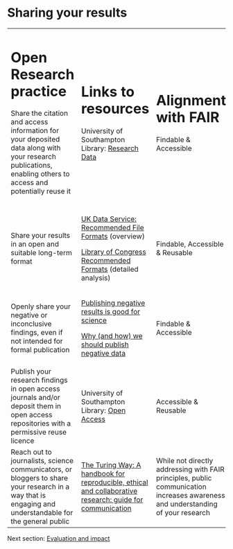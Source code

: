 # Sharing your results {#sec-sharing}

+-------------------------------------------------------------------------------------------------------------------------------------------------------------+--------------------------------------------------------------------------------------------------------------------------------------------------------------------------+---------------------------------------------------------------------------------------------------------------------------------+
| # Open Research practice                                                                                                                                    | # Links to resources                                                                                                                                                     | # Alignment with FAIR                                                                                                           |
|                                                                                                                                                             |                                                                                                                                                                          |                                                                                                                                 |
| Share the citation and access information for your deposited data along with your research publications, enabling others to access and potentially reuse it | University of Southampton Library: [Research Data](https://library.soton.ac.uk/researchdata)                                                                             | Findable & Accessible                                                                                                           |
+-------------------------------------------------------------------------------------------------------------------------------------------------------------+--------------------------------------------------------------------------------------------------------------------------------------------------------------------------+---------------------------------------------------------------------------------------------------------------------------------+
|                                                                                                                                                             |                                                                                                                                                                          |                                                                                                                                 |
+-------------------------------------------------------------------------------------------------------------------------------------------------------------+--------------------------------------------------------------------------------------------------------------------------------------------------------------------------+---------------------------------------------------------------------------------------------------------------------------------+
| Share your results in an open and suitable long-term format                                                                                                 | [UK Data Service: Recommended File Formats](https://ukdataservice.ac.uk/learning-hub/research-data-management/format-your-data/recommended-formats/) (overview)          | Findable, Accessible & Reusable                                                                                                 |
|                                                                                                                                                             |                                                                                                                                                                          |                                                                                                                                 |
|                                                                                                                                                             | [Library of Congress Recommended Formats](https://www.loc.gov/preservation/resources/rfs/) (detailed analysis)                                                           |                                                                                                                                 |
+-------------------------------------------------------------------------------------------------------------------------------------------------------------+--------------------------------------------------------------------------------------------------------------------------------------------------------------------------+---------------------------------------------------------------------------------------------------------------------------------+
| Openly share your negative or inconclusive findings, even if not intended for formal publication                                                            | [Publishing negative results is good for science](https://doi.org/10.1099/acmi.0.000792)                                                                                 | Findable & Accessible                                                                                                           |
|                                                                                                                                                             |                                                                                                                                                                          |                                                                                                                                 |
|                                                                                                                                                             | [Why (and how) we should publish negative data](https://doi.org/10.15252/embr.201949775)                                                                                 |                                                                                                                                 |
+-------------------------------------------------------------------------------------------------------------------------------------------------------------+--------------------------------------------------------------------------------------------------------------------------------------------------------------------------+---------------------------------------------------------------------------------------------------------------------------------+
| Publish your research findings in open access journals and/or deposit them in open access repositories with a permissive reuse licence                      | University of Southampton Library: [Open Access](https://library.soton.ac.uk/openaccess)                                                                                 | Accessible & Reusable                                                                                                           |
+-------------------------------------------------------------------------------------------------------------------------------------------------------------+--------------------------------------------------------------------------------------------------------------------------------------------------------------------------+---------------------------------------------------------------------------------------------------------------------------------+
| Reach out to journalists, science communicators, or bloggers to share your research in a way that is engaging and understandable for the general public     | [The Turing Way: A handbook for reproducible, ethical and collaborative research: guide for communication](https://book.the-turing-way.org/communication/comms-overview) | While not directly addressing with FAIR principles, public communication increases awareness and understanding of your research |
+-------------------------------------------------------------------------------------------------------------------------------------------------------------+--------------------------------------------------------------------------------------------------------------------------------------------------------------------------+---------------------------------------------------------------------------------------------------------------------------------+

Next section: [Evaluation and impact](Evaluating.qmd#sec-evaluating)
